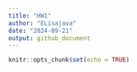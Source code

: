 ```yaml
---
title: "HW1"
author: "ELisajava"
date: "2024-09-21"
output: github_document
---
```


```r
knitr::opts_chunk$set(echo = TRUE)
```


